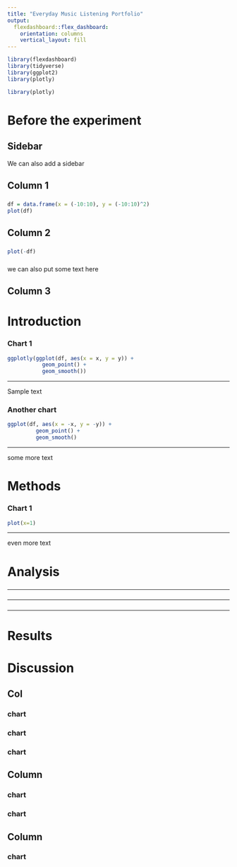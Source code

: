 ---
title: "Everyday Music Listening Portfolio"
output: 
  flexdashboard::flex_dashboard:
    orientation: columns
    vertical_layout: fill
---

```{r setup, include=FALSE}
library(flexdashboard)
library(tidyverse)
library(ggplot2)
library(plotly)

library(plotly)
```


Before the experiment 
=====================


Sidebar {.sidebar}
------------------------

We can also add a sidebar



Column 1
-----------------------

###

```{r}
df = data.frame(x = (-10:10), y = (-10:10)^2)
plot(df)
```


Column 2
----------------------

###

```{r}
plot(-df)
```


###
  
we can also put some text here
  
  
Column 3
---------------------



Introduction {.storyboard}
=======================

### Chart 1

```{r}


ggplotly(ggplot(df, aes(x = x, y = y)) +
           geom_point() +
           geom_smooth())

```

*** 

Sample text


### Another chart

```{r}
ggplot(df, aes(x = -x, y = -y)) + 
         geom_point() +
         geom_smooth()
```

*** 

some more text


Methods {.storyboard}
=======================

### Chart 1

```{r}
plot(x=1)
```

***

even more text


Analysis {.storyboard}
======================

###

***

###

***

###

***


Results {.storyboard}
=========================




Discussion 
===================

Col
-------------

### chart

### chart

### chart


Column
--------------


### chart

### chart


Column
--------------

### chart